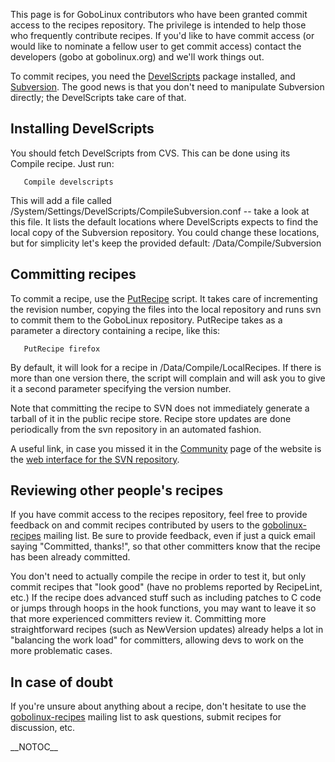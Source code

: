 This page is for GoboLinux contributors who have been granted commit access to the recipes repository. The privilege is intended to help those who frequently contribute recipes. If you'd like to have commit access (or would like to nominate a fellow user to get commit access) contact the developers (gobo at gobolinux.org) and we'll work things out.

To commit recipes, you need the [[DevelScripts]] package installed, and [[Subversion]]. The good news is that you don't need to manipulate Subversion directly; the DevelScripts take care of that.

==Installing DevelScripts==

You should fetch DevelScripts from CVS. This can be done using its Compile recipe. Just run:


    Compile develscripts 


This will add a file called /System/Settings/DevelScripts/CompileSubversion.conf -- take a look at this file. It lists the default locations where DevelScripts expects to find the local copy of the Subversion repository. You could change these locations, but for simplicity let's keep the provided default: /Data/Compile/Subversion

==Committing recipes==

To commit a recipe, use the [[PutRecipe]] script. It takes care of incrementing the revision number, copying the files into the local repository and runs svn to commit them to the GoboLinux repository. PutRecipe takes as a parameter a directory containing a recipe, like this:


    PutRecipe firefox 


By default, it will look for a recipe in /Data/Compile/LocalRecipes. If there is more than one version there, the script will complain and will ask you to give it a second parameter specifying the version number.

Note that committing the recipe to SVN does not immediately generate a tarball of it in the public recipe store. Recipe store updates are done periodically from the svn repository in an automated fashion.

A useful link, in case you missed it in the [http://gobolinux.org/?page=community Community] page of the website is the 
[http://gobolinux.org/websvn/ web interface for the SVN repository].

==Reviewing other people's recipes==

If you have commit access to the recipes repository, feel free to provide feedback on and commit recipes contributed by users to the [http://lists.gobolinux.org/mailman/listinfo/gobolinux-recipes/ gobolinux-recipes] mailing list. Be sure to provide feedback, even if just a quick email saying "Committed, thanks!", so that other committers know that the recipe has been already committed.

You don't need to actually compile the recipe in order to test it, but only commit recipes that "look good" (have no problems reported by RecipeLint, etc.) If the recipe does advanced stuff such as including patches to C code or jumps through hoops in the hook functions, you may want to leave it so that more experienced committers review it. Committing more straightforward recipes (such as NewVersion updates) already helps a lot in "balancing the work load" for committers, allowing devs to work on the more problematic cases.

==In case of doubt==

If you're unsure about anything about a recipe, don't hesitate to use the [http://lists.gobolinux.org/mailman/listinfo/gobolinux-recipes/ gobolinux-recipes] mailing list to ask questions, submit recipes for discussion, etc.

__NOTOC__

